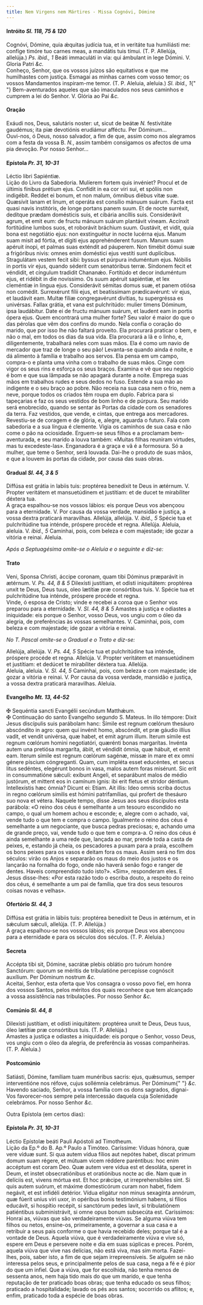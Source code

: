 ```yaml
---
title: Nem Virgens nem Mártires - Missa Cognóvi, Dómine
---
```


<h4 class="text-center">
  Intróito <em>Sl. 118, 75 & 120</em>
</h4>
<div class="grid grid-cols-2 gap-5">
  <span class="text-justify">
    Cognóvi, Dómine, quia ǽquitas judícia tua, et in veritáte tua humiliásti me:
    confíge timóre tuo carnes meas, a mandátis tuis tímui. (T. P. Allelúja,
    allelúja.) <em>Ps. ibid., 1</em> Beáti immaculáti in via: qui ámbulant in
    lege Dómini. V. Gloria Patri <em>&c.</em>
  </div>
  <span class="text-justify">
    Conheço, Senhor, que os vossos juízos são equitativos e que me humilhastes
    com justiça. Esmagai as minhas carnes com vosso temor; os vossos Mandamentos
    inspiram-me temor. (T. P. Aleluia, aleluia.) <em>Sl. ibid., 1</em>{" "}
    Bem-aventurados aqueles que são imaculados nos seus caminhos e cumprem a lei
    do Senhor. V. Glória ao Pai <em>&c.</em>
  </span>
</div>

<h4 class="text-center">Oração</h4>
<div class="grid grid-cols-2 gap-5">
  <span class="text-justify">
    Exáudi nos, Deus, salutáris noster: ut, sicut de beátæ <em>N. </em>
    festivitáte gaudémus; ita piæ devotiónis erudiámur afféctu. Per Dóminum...
  </div>
  <span class="text-justify">
    Ouvi-nos, ó Deus, nosso salvador, a fim de que, assim como nos alegramos com
    a festa da vossa B. <em>N.</em>, assim também consigamos os afectos de uma
    pia devoção. Por nosso Senhor...
  </span>
</div>

<h4 class="text-center">
  Epístola <em>Pr. 31, 10-31</em>
</h4>
<div class="grid grid-cols-2 gap-5">
  <span class="text-justify">Léctio libri Sapiéntiæ.</div>
  <span class="text-justify">Lição do Livro da Sabedoria.</div>
  <span class="text-justify">
    Mulíerem fortem quis invéniet? Procul et de últimis fínibus prétium ejus.
    Confídit in ea cor viri sui, et spóliis non indigébit. Reddet ei bonum, et
    non malum, ómnibus diébus vitæ suæ. Quæsívit lanam et linum, et operáta est
    consílio mánuum suárum. Facta est quasi navis institóris, de longe portans
    panem suum. Et de nocte surréxit, dedítque prædam domésticis suis, et
    cibária ancíllis suis. Considerávit agrum, et emit eum: de fructu mánuum
    suárum plantávit víneam. Accínxit fortitúdine lumbos suos, et roborávit
    bráchium suum. Gustávit, et vidit, quia bona est negotiátio ejus: non
    exstinguétur in nocte lucérna ejus. Manum suam misit ad fórtia, et dígiti
    ejus apprehénderent fusum. Manum suam apéruit ínopi, et palmas suas exténdit
    ad páuperem. Non timébit dómui suæ a frigóribus nivis: omnes enim doméstici
    ejus vestíti sunt duplícibus. Stragulátam vestem fecit sibi: byssus et
    púrpura induméntum ejus. Nóbilis in portis vir ejus, quando séderit cum
    senatóribus terræ. Síndonem fecit et véndidit, et cíngulum tradidit
    Chananǽo. Fortitúdo et decor induméntum ejus, et ridébit in die novíssimo.
    Os suum apéruit sapiéntiæ, et lex cleméntiæ in lingua ejus. Considerávit
    sémitas domus suæ, et panem otiósa non comédit. Surrexérunt fílii ejus, et
    beatíssimam prædicavérunt: vir ejus, et laudávit eam. Multæ fíliæ
    congregavérunt divítias, tu supergréssa es univérsas. Fallax grátia, et vana
    est pulchritúdo: mulier timens Dóminum, ipsa laudábitur. Date ei de fructu
    mánuum suárum, et laudent eam in portis ópera ejus.
  </div>
  <span class="text-justify">
    Quem encontrará uma mulher forte? Seu valor é maior do que o das pérolas que
    vêm dos confins do mundo. Nela confia o coração do marido, que por isso lhe
    não faltará proveito. Ela procurará praticar o bem, e não o mal, em todos os
    dias da sua vida. Ela procurará a lã e o linho, e, diligentemente,
    trabalhará neles com suas mãos. Ela é como um navio de mercador que traz de
    longe o seu pão! Levanta-se quando ainda é noite, e dá alimento à família e
    trabalho aos servos. Ela pensa em um campo, compra-o e planta uma vinha com
    o trabalho de suas mãos. Cinge com vigor os seus rins e esforça os seus
    braços. Examina e vê que seu negócio é bom e que sua lâmpada se não apagará
    durante a noite. Emprega suas mãos em trabalhos rudes e seus dedos no fuso.
    Estende a sua mão ao indigente e o seu braço ao pobre. Não receia na sua
    casa nem o frio, nem a neve, porque todos os criados têm roupa em duplo.
    Fabrica para si tapeçarias e faz os seus vestidos de bom linho e de púrpura.
    Seu marido será enobrecido, quando se sentar às Portas da cidade com os
    senadores da terra. Faz vestidos, que vende, e cintas, que entrega aos
    mercadores. Revestiu-se de coragem e de glória, e, alegre, aguarda o futuro.
    Fala com sabedoria e a sua língua é clemente. Vigia os caminhos de sua casa
    e não come o pão na ociosidade. Erguem-se seus filhos e a proclamam
    bem-aventurada, e seu marido a louva também: «Muitas filhas reuniram
    virtudes, mas tu excedeste-las». Enganadora é a graça e vã é a formosura. Só
    a mulher, que teme o Senhor, será louvada. Dai-lhe o produto de suas mãos, e
    que a louvem às portas da cidade, por causa das suas obras.
  </span>
</div>

<h4 class="text-center">
  Gradual <em>Sl. 44, 3 & 5</em>
</h4>
<div class="grid grid-cols-2 gap-5">
  <span class="text-justify">
    Diffúsa est grátia in labiis tuis: proptérea benedíxit te Deus in ætérnum.
    V. Propter veritátem et mansuetúdinem et justítiam: et de ducet te
    mirabíliter déxtera tua.
  </div>
  <span class="text-justify">
    A graça espalhou-se nos vossos lábios: eis porque Deus vos abençoou para a
    eternidade. V. Por causa da vossa verdade, mansidão e justiça, a vossa
    dextra praticará maravilhas.
  </div>
  <span class="text-justify">
    Allelúja, allelúja. V. <em>ibid., 5</em> Spécie tua et pulchritúdine tua
    inténde, próspere procéde et regna. Allelúja.
  </div>
  <span class="text-justify">
    Aleluia, aleluia. V. <em>ibid., 5</em> Caminhai, pois, com beleza e com
    majestade; ide gozar a vitória e reinai. Aleluia.
  </span>
</div>

<em>Após a Septuagésima omite-se o Aleluia e o seguinte e diz-se:</em>

<h4 class="text-center">Trato</h4>
<div class="grid grid-cols-2 gap-5">
  <span class="text-justify">
    Veni, Sponsa Christi, áccipe coronam, quam tibi Dóminus præparávit in
    ætérnum. V. <em>Ps. 44, 8 & 5</em> Dilexísti justítiam, et odísti
    iniquitátem: proptérea unxit te Deus, Deus tuus, oleo lætítiæ præ
    consórtibus tuis. V. Spécie tua et pulchritúdine tua inténde, próspere
    procéde et regna.
  </div>
  <span class="text-justify">
    Vinde, ó esposa de Cristo; vinde e recebei a coroa que o Senhor vos preparou
    para a eternidade. V. <em>Sl. 44, 8 & 5</em> Amastes a justiça e odiastes a
    iniquidade: eis porque o Senhor, vosso Deus, vos ungiu com o óleo da
    alegria, de preferências às vossas semelhantes. V. Caminhai, pois, com
    beleza e com majestade; ide gozar a vitória e reinai.
  </span>
</div>

<em>No T. Pascal omite-se o Gradual e o Trato e diz-se:</em>

<div class="grid grid-cols-2 gap-5">
  <span class="text-justify">
    Allelúja, allelúja. V. <em>Ps. 44, 5</em> Spécie tua et pulchritúdine tua
    inténde, próspere procéde et regna. Allelúja. V. Propter veritátem et
    mansuetúdinem et justítiam: et dedúcet te mirabíliter déxtera tua. Allelúja.
  </div>
  <span class="text-justify">
    Aleluia, aleluia. V. <em>Sl. 44, 5</em> Caminhai, pois, com beleza e com
    majestade; ide gozar a vitória e reinai. V. Por causa da vossa verdade,
    mansidão e justiça, a vossa dextra praticará maravilhas. Aleluia.
  </span>
</div>

<h4 class="text-center">
  Evangelho <em>Mt. 13, 44-52</em>
</h4>
<div class="grid grid-cols-2 gap-5">
  <span class="text-justify">
    <span class="text-danger">&#10016;</span> Sequéntia sancti Evangélii
    secúndum Matthǽum.
  </div>
  <span class="text-justify">
    <span class="text-danger">&#10016;</span> Continuação do santo Evangelho
    segundo S. Mateus.
  </div>
  <span class="text-justify">
    In illo témpore: Dixit Jesus discípulis suis parábolam hanc: Símile est
    regnum cœlórum thesáuro abscóndito in agro: quem qui invénit homo,
    abscóndit, et præ gáudio illíus vadit, et vendit univérsa, quæ habet, et
    emit agrum illum. Iterum símile est regnum cœlórum homini negotiatóri,
    quærénti bonas margarítas. Invénta autem una pretiósa margaríta, ábiit, et
    véndidit ómnia, quæ hábuit, et emit eam. Iterum símile est regnum cœlórum
    sagénæ, missæ in mare et ex omni génere píscium cóngreganti. Quam, cum
    impléta esset educéntes, et secus litus sedéntes, elegérunt bonos in vasa,
    malos autem foras misérunt. Sic erit in consummatióne sǽculi: exíbunt
    Angeli, et separábunt malos de médio justórum, et mittent eos in camínum
    ignis: ibi erit fletus et stridor déntium. Intellexístis hæc ómnia? Dicunt
    ei: Etiam. Ait illis: Ideo omnis scriba doctus in regno cœlórum símilis est
    hómini patrifamílias, qui profert de thesáuro suo nova et vétera.
  </div>
  <span class="text-justify">
    Naquele tempo, disse Jesus aos seus discípulos esta parábola: «O reino dos
    céus é semelhante a um tesouro escondido no campo, o qual um homem achou e
    esconde; e, alegre com o achado, vai, vende tudo o que tem e compra o campo.
    Igualmente o reino dos céus é semelhante a um negociante, que busca pedras
    preciosas; e, achando uma de grande preço, vai, vende tudo o que tem e
    compra-a. O reino dos céus é ainda semelhante a uma rede que, lançada ao
    mar, prende toda a casta de peixes, e, estando já cheia, os pescadores a
    puxam para a praia, escolhem os bons peixes para os vasos e deitam fora os
    maus. Assim será no fim dos séculos: virão os Anjos e separarão os maus do
    meio dos justos e os lançarão na fornalha do fogo, onde não haverá senão
    fogo e ranger de dentes. Haveis compreendido tudo isto?». «Sim», responderam
    eles. E Jesus disse-lhes: «Por esta razão todo o escriba douto, a respeito
    do reino dos céus, é semelhante a um pai de família, que tira dos seus
    tesouros coisas novas e velhas».
  </span>
</div>

<h4 class="text-center">
  Ofertório <em>Sl. 44, 3</em>
</h4>
<div class="grid grid-cols-2 gap-5">
  <span class="text-justify">
    Diffúsa est grátia in lábiis tuis: proptérea benedíxit te Deus in ætérnum,
    et in sǽculum sǽculi, allelúja. (T. P. Allelúja.)
  </div>
  <span class="text-justify">
    A graça espalhou-se nos vossos lábios; eis porque Deus vos abençoou para a
    eternidade e para os séculos dos séculos. (T. P. Aleluia.)
  </span>
</div>

<h4 class="text-center">Secreta</h4>
<div class="grid grid-cols-2 gap-5">
  <span class="text-justify">
    Accépta tibi sit, Dómine, sacrátæ plebis oblátio pro tuórum honóre
    Sanctórum: quorum se méritis de tribulatióne percepísse cognóscit auxílium.
    Per Dóminum nostrum <em>&c.</em>
  </div>
  <span class="text-justify">
    Aceitai, Senhor, esta oferta que Vos consagra o vosso povo fiel, em honra
    dos vossos Santos, pelos méritos dos quais reconhece que tem alcançado a
    vossa assistência nas tribulações. Por nosso Senhor <em>&c.</em>
  </span>
</div>

<h4 class="text-center">
  Comúnio <em>Sl. 44, 8</em>
</h4>
<div class="grid grid-cols-2 gap-5">
  <span class="text-justify">
    Dilexísti justítiam, et odísti iniquitátem: proptérea unxit te Deus, Deus
    tuus, óleo lætítiæ præ consórtibus tuis. (T. P. Allelúja.)
  </div>
  <span class="text-justify">
    Amastes a justiça e odiastes a iniquidade: eis porque o Senhor, vosso Deus,
    vos ungiu com o óleo da alegria, de preferência às vossas companheiras. (T.
    P. Aleluia.)
  </span>
</div>

<h4 class="text-center">Postcomúnio</h4>
<div class="grid grid-cols-2 gap-5">
  <span class="text-justify">
    Satiásti, Dómine, famíliam tuam munéribus sacris: ejus, quǽsumus, semper
    interventióne nos réfove, cujus sollémnia celebrámus. Per Dóminum{" "}
    <em>&c.</em>
  </div>
  <span class="text-justify">
    Havendo saciado, Senhor, a vossa família com os dons sagrados, dignai-Vos
    favorecer-nos sempre pela intercessão daquela cuja Solenidade celebrámos.
    Por nosso Senhor <em>&c.</em>
  </span>
</div>

Outra Epístola (em certos dias):

<h4 class="text-center">
  Epístola <em>Pr. 31, 10-31</em>
</h4>
<div class="grid grid-cols-2 gap-5">
  <span class="text-justify">
    Léctio Epístolæ beáti Pauli Apóstoli ad Timotheum.
  </div>
  <span class="text-justify">
    Lição da Ep.º do B. Ap.º Paulo a Timóteo.
  </div>
  <span class="text-justify">
    Caríssime: Víduas hónora, quæ vere víduæ sunt. Si qua autem vídua fílios aut
    nepótes habet, discat primum domum suam régere, et mútuam vicem réddere
    paréntibus: hoc enim accéptum est coram Deo. Quæ autem vere vídua est et
    desoláta, speret in Deum, et instet obsecratiónibus et oratiónibus nocte ac
    die. Nam quæ in delíciis est, vivens mórtua est. Et hoc prǽcipe, ut
    irreprehensíbiles sint. Si quis autem suórum, et máxime domesticórum curam
    non habet, fidem negávit, et est infidéli detérior. Vídua eligátur non minus
    sexagínta annórum, quæ fúerit uníus viri uxor, in opéribus bonis testimónium
    habens, si fílios educávit, si hospítio recépit, si sanctórum pedes lavit,
    si tribulatiónem patiéntibus subministrávit, si omne opus bonum subsecúta
    est.
  </div>
  <span class="text-justify">
    Caríssimos: Honrai as, viúvas que são verdadeiramente viúvas. Se alguma
    viúva tem filhos ou netos, ensine-os, primeiramente, a governar a sua casa e
    a retribuir a seus pais conforme o que havia recebido deles; porque tal é a
    vontade de Deus. Aquela viúva, que é verdadeiramente viúva e vive só, espere
    em Deus e persevere noite e dia em suas súplicas e preces. Porém, aquela
    viúva que vive nas delícias, não está viva, mas sim morta. Fazei-lhes, pois,
    saber isto, a fim de que sejam irrepreensíveis. Se alguém se não interessa
    pelos seus, e principalmente pelos de sua casa, nega a fé e é pior do que um
    infiel. Que a viúva, que for escolhida, não tenha menos de sessenta anos,
    nem haja tido mais do que um marido, e que tenha reputação de ter praticado
    boas obras; que tenha educado os seus filhos; praticado a hospitalidade;
    lavado os pés aos santos; socorrido os aflitos; e, enfim, praticado toda a
    espécie de boas obras.
  </span>
</div>
